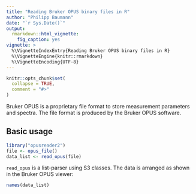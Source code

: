 ```yaml
---
title: "Reading Bruker OPUS binary files in R"
author: "Philipp Baumann"
date: "`r Sys.Date()`"
output:
  rmarkdown::html_vignette:
    fig_caption: yes
vignette: >
  %\VignetteIndexEntry{Reading Bruker OPUS binary files in R}
  %\VignetteEngine{knitr::rmarkdown}
  %\VignetteEncoding{UTF-8}
---
```


```r
knitr::opts_chunk$set(
  collapse = TRUE,
  comment = "#>"
)
```

Bruker OPUS is a proprietary file format to store measurement parameters and
spectra. The file format is produced by the Bruker OPUS software.

## Basic usage

```r
library("opusreader2")
file <- opus_file()
data_list <- read_opus(file)
```

`read_opus` is a list-parser using S3 classes. The data is arranged
as shown in the Bruker OPUS viewer:

```r
names(data_list)
```

